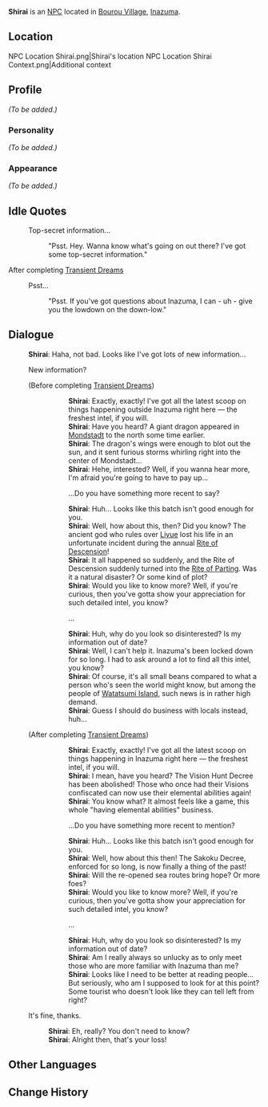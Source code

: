 {{Meta
<!-- REMOVE THIS TEMPLATE AFTER ADDING MISSING INFO -->
|missing_NPC_profile  = yes
}}
{{Character Infobox
|type             = NPC
|image            = NPC Shirai.png
|region           = Inazuma
}}
'''Shirai''' is an [[NPC]] located in [[Bourou Village]], [[Inazuma]].

==Location==
<gallery>
NPC Location Shirai.png|Shirai's location
NPC Location Shirai Context.png|Additional context
</gallery>

==Profile==
<!-- detailed story/lore information goes here -->
''(To be added.)''

===Personality===
''(To be added.)''

===Appearance===
''(To be added.)''

==Idle Quotes==
{{Dialogue start}}
: {{DIcon|Idle}} Top-secret information...
:: {{A|VO Shirai 01.ogg}} "Psst. Hey. Wanna know what's going on out there? I've got some top-secret information."
{{Dialogue end}}

;After completing [[Transient Dreams]]
{{Dialogue start}}
: {{DIcon|Idle}} Psst...
:: {{A|VO Shirai 02.ogg}} "Psst. If you've got questions about Inazuma, I can - uh - give you the lowdown on the down-low."
{{Dialogue end}}

==Dialogue==
{{Dialogue start}}
:'''Shirai''': Haha, not bad. Looks like I've got lots of new information...
:{{DIcon}} New information?
:;(Before completing [[Transient Dreams]])
:::'''Shirai''': Exactly, exactly! I've got all the latest scoop on things happening outside Inazuma right here &mdash; the freshest intel, if you will.
:::'''Shirai''': Have you heard? A giant dragon appeared in [[Mondstadt]] to the north some time earlier.
:::'''Shirai''': The dragon's wings were enough to blot out the sun, and it sent furious storms whirling right into the center of Mondstadt...
:::'''Shirai''': Hehe, interested? Well, if you wanna hear more, I'm afraid you're going to have to pay up...
:::{{DIcon}} ...Do you have something more recent to say?
:::'''Shirai''': Huh... Looks like this batch isn't good enough for you.
:::'''Shirai''': Well, how about this, then? Did you know? The ancient god who rules over [[Liyue]] lost his life in an unfortunate incident during the annual [[Rite of Descension]]!
:::'''Shirai''': It all happened so suddenly, and the Rite of Descension suddenly turned into the [[Rite of Parting]]. Was it a natural disaster? Or some kind of plot?
:::'''Shirai''': Would you like to know more? Well, if you're curious, then you've gotta show your appreciation for such detailed intel, you know?
:::{{DIcon}} ...
:::'''Shirai''': Huh, why do you look so disinterested? Is my information out of date?
:::'''Shirai''': Well, I can't help it. Inazuma's been locked down for so long. I had to ask around a lot to find all this intel, you know?
:::'''Shirai''': Of course, it's all small beans compared to what a person who's seen the world might know, but among the people of [[Watatsumi Island]], such news is in rather high demand.
:::'''Shirai''': Guess I should do business with locals instead, huh...
:;(After completing [[Transient Dreams]])
:::'''Shirai''': Exactly, exactly! I've got all the latest scoop on things happening in Inazuma right here — the freshest intel, if you will.
:::'''Shirai''': I mean, have you heard? The Vision Hunt Decree has been abolished! Those who once had their Visions confiscated can now use their elemental abilities again!
:::'''Shirai''': You know what? It almost feels like a game, this whole "having elemental abilities" business.
:::{{DIcon}} ...Do you have something more recent to mention?
:::'''Shirai''': Huh... Looks like this batch isn't good enough for you.
:::'''Shirai''': Well, how about this then! The Sakoku Decree, enforced for so long, is now finally a thing of the past!
:::'''Shirai''': Will the re-opened sea routes bring hope? Or more foes?
:::'''Shirai''': Would you like to know more? Well, if you're curious, then you've gotta show your appreciation for such detailed intel, you know?
:::{{DIcon}} ...
:::'''Shirai''': Huh, why do you look so disinterested? Is my information out of date?
:::'''Shirai''': Am I really always so unlucky as to only meet those who are more familiar with Inazuma than me?
:::'''Shirai''': Looks like I need to be better at reading people... But seriously, who am I supposed to look for at this point? Some tourist who doesn't look like they can tell left from right?
:{{DIcon}} It's fine, thanks.
::'''Shirai''': Eh, really? You don't need to know?
::'''Shirai''': Alright then, that's your loss!
{{Dialogue end}}

==Other Languages==
{{Other Languages
|default_hidden = 1
|en      = Shirai
|zhs     = 白井
|zhs_rm  = Báijǐng
|zht     = 白井
|zht_rm  = Báijǐng
|ja      = 白井
|ja_rm   = Shirai
|ko      = 시라이
|ko_rm   = Sira'i
|es      = Shirai
|fr      = Shirai
|ru      = Сирай
|th      = Shirai
|vi      = Shirai
|de      = Shirai
|id      = Shirai
|pt      = Shirai
|tr      = Shirai
|it      = Shirai
}}

==Change History==
{{Change History|2.1}}